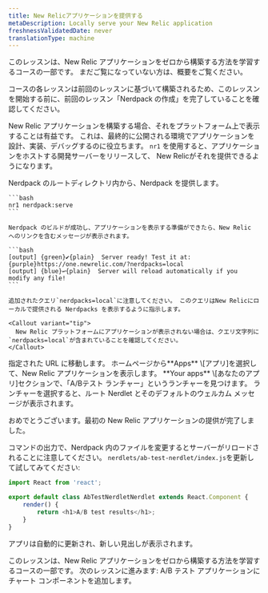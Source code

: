 ```yaml
---
title: New Relicアプリケーションを提供する
metaDescription: Locally serve your New Relic application
freshnessValidatedDate: never
translationType: machine
---
```


<Callout variant="tip">
  このレッスンは、New Relic アプリケーションをゼロから構築する方法を学習するコースの一部です。 まだご覧になっていない方は、概要をご覧ください。

  コースの各レッスンは前回のレッスンに基づいて構築されるため、このレッスンを開始する前に、前回のレッスン「Nerdpack の作成」を完了していることを確認してください。
</Callout>

New Relic アプリケーションを構築する場合、それをプラットフォーム上で表示することは有益です。 これは、最終的に公開される環境でアプリケーションを設計、実装、デバッグするのに役立ちます。 `nr1` を使用すると、アプリケーションをホストする開発サーバーをリリースして、 New Relicがそれを提供できるようになります。

<Steps>
  <Step>
    Nerdpack のルートディレクトリ内から、Nerdpack を提供します。

    ```bash
    nr1 nerdpack:serve
    ```

    Nerdpack のビルドが成功し、アプリケーションを表示する準備ができたら、New Relic へのリンクを含むメッセージが表示されます。

    ```bash
    [output] {green}✔{plain}  Server ready! Test it at: {purple}https://one.newrelic.com/?nerdpacks=local
    [output] {blue}↩{plain}  Server will reload automatically if you modify any file!
    ```

    追加されたクエリ`nerdpacks=local`に注意してください。 このクエリはNew Relicにローカルで提供される Nerdpacks を表示するように指示します。

    <Callout variant="tip">
      New Relic プラットフォームにアプリケーションが表示されない場合は、クエリ文字列に`nerdpacks=local`が含まれていることを確認してください。
    </Callout>
  </Step>

  <Step>
    指定された URL に移動します。 ホームページから**Apps** \[アプリ]を選択して、New Relic アプリケーションを表示します。
  </Step>

  <Step>
    **Your apps** \[あなたのアプリ]セクションで、「A/Bテスト ランチャー」というランチャーを見つけます。
  </Step>

  <Step>
    ランチャーを選択すると、ルート Nerdlet とそのデフォルトのウェルカム メッセージが表示されます。
  </Step>
</Steps>

おめでとうございます。最初の New Relic アプリケーションの提供が完了しました。

コマンドの出力で、Nerdpack 内のファイルを変更するとサーバーがリロードされることに注意してください。 `nerdlets/ab-test-nerdlet/index.js`を更新して試してみてください:

```js fileName=nerdlets/ab-test-nerdlet/index.js lineHighlight=5
import React from 'react';

export default class AbTestNerdletNerdlet extends React.Component {
    render() {
        return <h1>A/B test results</h1>;
    }
}
```

アプリは自動的に更新され、新しい見出しが表示されます。

<Callout variant="course">
  このレッスンは、New Relic アプリケーションをゼロから構築する方法を学習するコースの一部です。 次のレッスンに進みます: A/B テスト アプリケーションにチャート コンポーネントを追加します。
</Callout>
